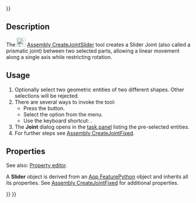 <languages/>
{{UnfinishedDocu{{#translation:}}}}

{{Docnav
|[[Assembly_CreateJointCylindrical|CreateJointCylindrical]]
|[[Assembly_CreateJointBall|CreateJointBall]]
|[[Assembly_Workbench|Assembly]]
|IconL=Assembly_CreateJointCylindrical.svg
|IconR=Assembly_CreateJointBall.svg
|IconC=Workbench_Assembly.svg
}}

{{GuiCommand
|Name=Assembly CreateJointSlider
|MenuLocation=Assembly → Create Slider Joint
|Workbenches=[[Assembly_Workbench|Assembly]]
|Shortcut={{KEY|S}}
|Version=1.0
|SeeAlso=
}}

==Description==

The [[Image:Assembly_CreateJointSlider.svg|24px]] [[Assembly_CreateJointSlider|Assembly CreateJointSlider]] tool creates a Slider Joint (also called a prismatic joint) between two selected parts, allowing a linear movement along a single axis while restricting rotation.

==Usage==

# Optionally select two geometric entities of two different shapes. Other selections will be rejected.
# There are several ways to invoke the tool:
#* Press the {{Button|[[Image:Assembly_CreateJointSlider.svg|16px]] [[Assembly_CreateJointSlider|Slider Joint]]}} button.
#* Select the {{MenuCommand|Assembly → [[Image:Assembly_CreateJointSlider.svg|16px]] Slider Joint}} option from the menu.
#* Use the keyboard shortcut: {{KEY|S}}.
# The '''Joint''' dialog opens in the [[Task_panel|task panel]] listing the pre-selected entities.
# For further steps see [[Assembly_CreateJointFixed#Usage|Assembly CreateJointFixed]].

==Properties==

See also: [[Property_editor|Property editor]].

A '''Slider''' object is derived from an [[App_FeaturePython|App FeaturePython]] object and inherits all its properties. See [[Assembly_CreateJointFixed#Properties|Assembly CreateJointFixed]] for additional properties.


{{Docnav
|[[Assembly_CreateJointCylindrical|CreateJointCylindrical]]
|[[Assembly_CreateJointBall|CreateJointBall]]
|[[Assembly_Workbench|Assembly]]
|IconL=Assembly_CreateJointCylindrical.svg
|IconR=Assembly_CreateJointBall.svg
|IconC=Workbench_Assembly.svg
}}

{{Assembly_Tools_navi{{#translation:}}}}
{{Userdocnavi{{#translation:}}}}